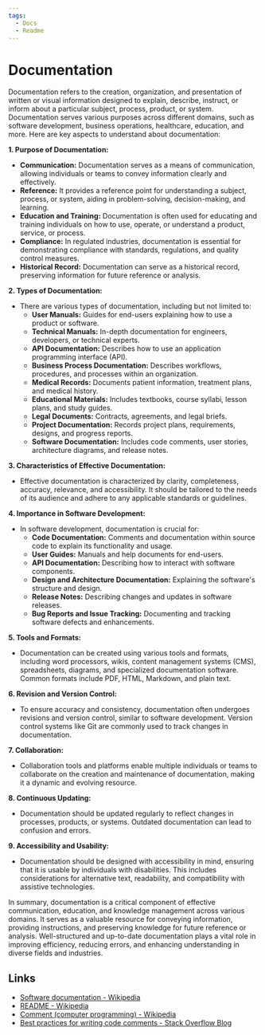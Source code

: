 ```yaml
---
tags:
  - Docs
  - Readme
---
```


# Documentation

Documentation refers to the creation, organization, and presentation of written or visual information designed to explain, describe, instruct, or inform about a particular subject, process, product, or system. Documentation serves various purposes across different domains, such as software development, business operations, healthcare, education, and more. Here are key aspects to understand about documentation:

**1. Purpose of Documentation:**

- **Communication:** Documentation serves as a means of communication, allowing individuals or teams to convey information clearly and effectively.
- **Reference:** It provides a reference point for understanding a subject, process, or system, aiding in problem-solving, decision-making, and learning.
- **Education and Training:** Documentation is often used for educating and training individuals on how to use, operate, or understand a product, service, or process.
- **Compliance:** In regulated industries, documentation is essential for demonstrating compliance with standards, regulations, and quality control measures.
- **Historical Record:** Documentation can serve as a historical record, preserving information for future reference or analysis.

**2. Types of Documentation:**

- There are various types of documentation, including but not limited to:
  - **User Manuals:** Guides for end-users explaining how to use a product or software.
  - **Technical Manuals:** In-depth documentation for engineers, developers, or technical experts.
  - **API Documentation:** Describes how to use an application programming interface (API).
  - **Business Process Documentation:** Describes workflows, procedures, and processes within an organization.
  - **Medical Records:** Documents patient information, treatment plans, and medical history.
  - **Educational Materials:** Includes textbooks, course syllabi, lesson plans, and study guides.
  - **Legal Documents:** Contracts, agreements, and legal briefs.
  - **Project Documentation:** Records project plans, requirements, designs, and progress reports.
  - **Software Documentation:** Includes code comments, user stories, architecture diagrams, and release notes.

**3. Characteristics of Effective Documentation:**

- Effective documentation is characterized by clarity, completeness, accuracy, relevance, and accessibility. It should be tailored to the needs of its audience and adhere to any applicable standards or guidelines.

**4. Importance in Software Development:**

- In software development, documentation is crucial for:
  - **Code Documentation:** Comments and documentation within source code to explain its functionality and usage.
  - **User Guides:** Manuals and help documents for end-users.
  - **API Documentation:** Describing how to interact with software components.
  - **Design and Architecture Documentation:** Explaining the software's structure and design.
  - **Release Notes:** Describing changes and updates in software releases.
  - **Bug Reports and Issue Tracking:** Documenting and tracking software defects and enhancements.

**5. Tools and Formats:**

- Documentation can be created using various tools and formats, including word processors, wikis, content management systems (CMS), spreadsheets, diagrams, and specialized documentation software. Common formats include PDF, HTML, Markdown, and plain text.

**6. Revision and Version Control:**

- To ensure accuracy and consistency, documentation often undergoes revisions and version control, similar to software development. Version control systems like Git are commonly used to track changes in documentation.

**7. Collaboration:**

- Collaboration tools and platforms enable multiple individuals or teams to collaborate on the creation and maintenance of documentation, making it a dynamic and evolving resource.

**8. Continuous Updating:**

- Documentation should be updated regularly to reflect changes in processes, products, or systems. Outdated documentation can lead to confusion and errors.

**9. Accessibility and Usability:**

- Documentation should be designed with accessibility in mind, ensuring that it is usable by individuals with disabilities. This includes considerations for alternative text, readability, and compatibility with assistive technologies.

In summary, documentation is a critical component of effective communication, education, and knowledge management across various domains. It serves as a valuable resource for conveying information, providing instructions, and preserving knowledge for future reference or analysis. Well-structured and up-to-date documentation plays a vital role in improving efficiency, reducing errors, and enhancing understanding in diverse fields and industries.

## Links

- [Software documentation - Wikipedia](https://en.wikipedia.org/wiki/Software_documentation)
- [README - Wikipedia](https://en.wikipedia.org/wiki/README)
- [Comment (computer programming) - Wikipedia](<https://en.wikipedia.org/wiki/Comment_(computer_programming)>)
- [Best practices for writing code comments - Stack Overflow Blog](https://stackoverflow.blog/2021/12/23/best-practices-for-writing-code-comments/)
